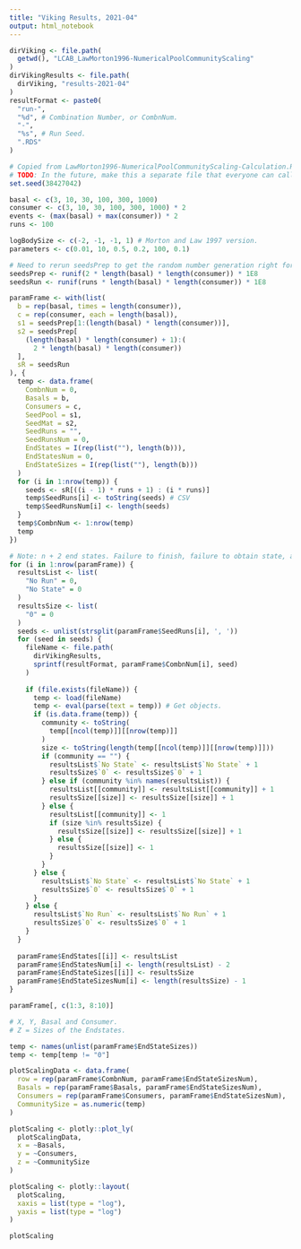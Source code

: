```yaml
---
title: "Viking Results, 2021-04"
output: html_notebook
---
```


```r
dirViking <- file.path(
  getwd(), "LCAB_LawMorton1996-NumericalPoolCommunityScaling"
)
dirVikingResults <- file.path(
  dirViking, "results-2021-04"
)
resultFormat <- paste0(
  "run-", 
  "%d", # Combination Number, or CombnNum.
  "-", 
  "%s", # Run Seed.
  ".RDS"
)
```

```r
# Copied from LawMorton1996-NumericalPoolCommunityScaling-Calculation.R
# TODO: In the future, make this a separate file that everyone can call...
set.seed(38427042)

basal <- c(3, 10, 30, 100, 300, 1000)
consumer <- c(3, 10, 30, 100, 300, 1000) * 2
events <- (max(basal) + max(consumer)) * 2
runs <- 100

logBodySize <- c(-2, -1, -1, 1) # Morton and Law 1997 version.
parameters <- c(0.01, 10, 0.5, 0.2, 100, 0.1)

# Need to rerun seedsPrep to get the random number generation right for seedsRun
seedsPrep <- runif(2 * length(basal) * length(consumer)) * 1E8
seedsRun <- runif(runs * length(basal) * length(consumer)) * 1E8
```

```r
paramFrame <- with(list(
  b = rep(basal, times = length(consumer)),
  c = rep(consumer, each = length(basal)),
  s1 = seedsPrep[1:(length(basal) * length(consumer))],
  s2 = seedsPrep[
    (length(basal) * length(consumer) + 1):(
      2 * length(basal) * length(consumer))
  ],
  sR = seedsRun
), {
  temp <- data.frame(
    CombnNum = 0,
    Basals = b,
    Consumers = c,
    SeedPool = s1,
    SeedMat = s2,
    SeedRuns = "",
    SeedRunsNum = 0,
    EndStates = I(rep(list(""), length(b))),
    EndStatesNum = 0,
    EndStateSizes = I(rep(list(""), length(b)))
  )
  for (i in 1:nrow(temp)) {
    seeds <- sR[((i - 1) * runs + 1) : (i * runs)]
    temp$SeedRuns[i] <- toString(seeds) # CSV
    temp$SeedRunsNum[i] <- length(seeds)
  }
  temp$CombnNum <- 1:nrow(temp)
  temp
})
```

```r
# Note: n + 2 end states. Failure to finish, failure to obtain state, and state.
for (i in 1:nrow(paramFrame)) {
  resultsList <- list(
    "No Run" = 0,
    "No State" = 0
  )
  resultsSize <- list(
    "0" = 0
  )
  seeds <- unlist(strsplit(paramFrame$SeedRuns[i], ', '))
  for (seed in seeds) {
    fileName <- file.path(
      dirVikingResults,
      sprintf(resultFormat, paramFrame$CombnNum[i], seed)
    )
    
    if (file.exists(fileName)) {
      temp <- load(fileName)
      temp <- eval(parse(text = temp)) # Get objects.
      if (is.data.frame(temp)) {
        community <- toString(
          temp[[ncol(temp)]][[nrow(temp)]]
        )
        size <- toString(length(temp[[ncol(temp)]][[nrow(temp)]]))
        if (community == "") {
          resultsList$`No State` <- resultsList$`No State` + 1
          resultsSize$`0` <- resultsSize$`0` + 1
        } else if (community %in% names(resultsList)) {
          resultsList[[community]] <- resultsList[[community]] + 1
          resultsSize[[size]] <- resultsSize[[size]] + 1
        } else {
          resultsList[[community]] <- 1
          if (size %in% resultsSize) {
            resultsSize[[size]] <- resultsSize[[size]] + 1
          } else {
            resultsSize[[size]] <- 1
          }
        }
      } else {
        resultsList$`No State` <- resultsList$`No State` + 1
        resultsSize$`0` <- resultsSize$`0` + 1
      }
    } else {
      resultsList$`No Run` <- resultsList$`No Run` + 1
      resultsSize$`0` <- resultsSize$`0` + 1
    }
  }
  
  paramFrame$EndStates[[i]] <- resultsList
  paramFrame$EndStatesNum[i] <- length(resultsList) - 2
  paramFrame$EndStateSizes[[i]] <- resultsSize
  paramFrame$EndStateSizesNum[i] <- length(resultsSize) - 1
}
```

```r
paramFrame[, c(1:3, 8:10)]
```

```r
# X, Y, Basal and Consumer.
# Z = Sizes of the Endstates.

temp <- names(unlist(paramFrame$EndStateSizes))
temp <- temp[temp != "0"]

plotScalingData <- data.frame(
  row = rep(paramFrame$CombnNum, paramFrame$EndStateSizesNum),
  Basals = rep(paramFrame$Basals, paramFrame$EndStateSizesNum),
  Consumers = rep(paramFrame$Consumers, paramFrame$EndStateSizesNum),
  CommunitySize = as.numeric(temp)
)

plotScaling <- plotly::plot_ly(
  plotScalingData,
  x = ~Basals,
  y = ~Consumers,
  z = ~CommunitySize
)

plotScaling <- plotly::layout(
  plotScaling,
  xaxis = list(type = "log"),
  yaxis = list(type = "log")
)

plotScaling
```
